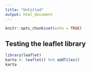```yaml
---
title: "Untitled"
output: html_document
---
```


```r
knitr::opts_chunk$set(echo = TRUE)
```

## Testing the leaflet library


```r
library(leaflet)
karta <- leaflet() %>% addTiles()
karta
```


